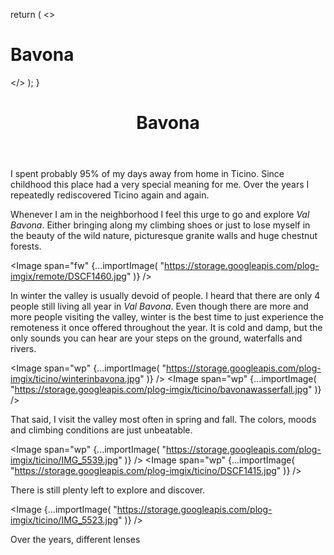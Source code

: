 

  return (
    <>
      <h1>Bavona</h1>
      <Picture
        src="https://storage.googleapis.com/plog-imgix/ticino/DSCF0171.jpg"
        className="responsive-image"
        sizes="450px"
      />
    </>
  );
}

<Header>
  <Picture
    src="https://storage.googleapis.com/plog-imgix/ticino/DSCF0171.jpg"
    sizes="100vw"
  />
  <h1>Bavona</h1>
</Header>

I spent probably 95% of my days away from home in Ticino. Since childhood this place had a very
special meaning for me. Over the years I repeatedly rediscovered Ticino again and again.

Whenever I am in the neighborhood I feel this urge to go and explore _Val Bavona_. Either bringing along
my climbing shoes or just to lose myself in the beauty of the wild nature, picturesque granite walls and
huge chestnut forests.

<Image
  span="fw"
  {...importImage(
    "https://storage.googleapis.com/plog-imgix/remote/DSCF1460.jpg"
  )}
/>

In winter the valley is usually devoid of people. I heard that there are only 4 people still living all
year in _Val Bavona_. Even though there are more and more people visiting the valley, winter is the best
time to just experience the remoteness it once offered throughout the year. It is cold and damp, but the
only sounds you can hear are your steps on the ground, waterfalls and rivers.

<Image
  span="wp"
  {...importImage(
    "https://storage.googleapis.com/plog-imgix/ticino/winterinbavona.jpg"
  )}
/>
<Image
  span="wp"
  {...importImage(
    "https://storage.googleapis.com/plog-imgix/ticino/bavonawasserfall.jpg"
  )}
/>

That said, I visit the valley most often in spring and fall. The colors, moods and climbing conditions
are just unbeatable.

<Image
  span="wp"
  {...importImage(
    "https://storage.googleapis.com/plog-imgix/ticino/IMG_5539.jpg"
  )}
/>
<Image
  span="wp"
  {...importImage(
    "https://storage.googleapis.com/plog-imgix/ticino/DSCF1415.jpg"
  )}
/>

There is still plenty left to explore and discover.

<Image
  {...importImage(
    "https://storage.googleapis.com/plog-imgix/ticino/IMG_5523.jpg"
  )}
/>

<Footer>Over the years, different lenses</Footer>
